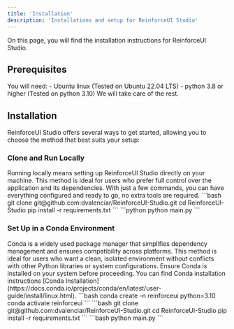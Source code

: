 ```yaml
---
title: 'Installation'
description: 'Installations and setup for ReinforceUI Studio'
---
```


On this page, you will find the installation instructions for ReinforceUI Studio.

## Prerequisites
You will need:
<Accordion icon="github" title="requires">
    - Ubuntu linux (Tested on Ubuntu 22.04 LTS)
    - python 3.8 or higher (Tested on python 3.10)
</Accordion>
We will take care of the rest.

## Installation

ReinforceUI Studio offers several ways to get started, allowing you to choose the method that best suits your setup:


### Clone and Run Locally

<Tip>
    Running locally means setting up ReinforceUI Studio directly on your machine. This method is ideal for users who prefer
    full control over the application and its dependencies. With just a few commands, you can have everything configured and
    ready to go, no extra tools are required.
</Tip>


<Steps>
  <Step title="Clone the repository and install the required dependencies">
      ```bash
        git clone git@github.com:dvalenciar/ReinforceUI-Studio.git
        cd ReinforceUI-Studio
        pip install -r requirements.txt
      ```
  </Step>

  <Step title="Run the application">
      ```python
        python main.py
      ```
  </Step>
</Steps>

### Set Up in a Conda Environment
<Tip>
    Conda is a widely used package manager that simplifies dependency management and ensures compatibility across platforms.
    This method is ideal for users who want a clean, isolated environment without conflicts with other Python libraries or
    system configurations. Ensure Conda is installed on your system before proceeding.
    You can find Conda installation instructions [Conda Installation](https://docs.conda.io/projects/conda/en/latest/user-guide/install/linux.html).
</Tip>

<Steps>
  <Step title="Create a new Conda environment">
      ```bash
        conda create -n reinforceui python=3.10
        conda activate reinforceui
      ```
  </Step>

  <Step title="Clone the repository and install the required dependencies">
      ```bash
        git clone git@github.com:dvalenciar/ReinforceUI-Studio.git
        cd ReinforceUI-Studio
        pip install -r requirements.txt
      ```
  </Step>

  <Step title="Run the application">
    ```bash
        python main.py
    ```
  </Step>

</Steps>